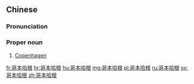 ==Chinese==
{{zh-forms|gloss=-}}

===Pronunciation===
{{zh-pron
|m=Gēběnhāgēn
|c=go1 bun2 haa1 gan1
|mn=kh:Ko-pún-ha-kin/qz,xm:Ko-pún-hah-kun/tp:Ko-pún-ha-kun/zz:Ko-pún-hah-kin
|cat=pn
}}

===Proper noun===
{{zh-proper noun}}

# [[Copenhagen]] {{gloss|capital city of Denmark}}

[[fr:哥本哈根]]
[[hr:哥本哈根]]
[[hu:哥本哈根]]
[[mg:哥本哈根]]
[[pl:哥本哈根]]
[[ru:哥本哈根]]
[[sv:哥本哈根]]
[[zh:哥本哈根]]